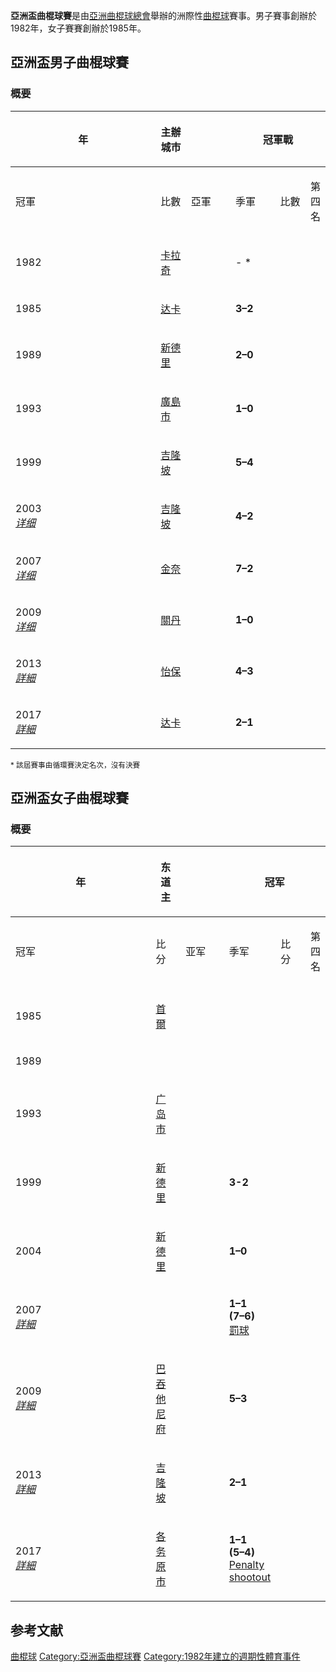 {{noteTA
|T=zh:亚洲杯曲棍球赛; zh-hans:亚洲杯曲棍球赛; zh-tw:亞洲盃曲棍球賽; zh-sg:亚洲杯钩球赛;
|1=zh:亚洲杯曲棍球赛; zh-hans:亚洲杯曲棍球赛; zh-tw:亞洲盃曲棍球賽; zh-sg:亚洲杯钩球赛;
|2=zh:=亚洲杯男子曲棍球赛; zh-hans:亚洲杯男子曲棍球赛; zh-tw:亞洲盃男子曲棍球賽; zh-sg:亚洲杯男子钩球赛;
|3=zh:=亚洲杯女子曲棍球赛; zh-hans:亚洲杯女子曲棍球赛; zh-tw:亞洲盃女子曲棍球賽; zh-sg:亚洲杯女子钩球赛;
}}
{{Infobox sports league
| title          = 亞洲盃曲棍球賽
| current_season = 
| logo           =
| pixels         =
| caption        =
| sport          = [[曲棍球|曲棍球]]
| founded        = 1982年
| teams          = '''男子'''：12 <br /> '''女子'''：8
| continent      = [[亞洲曲棍球總會|ASHF]]（[[亞洲|亞洲]]）
| champion       = '''男子'''：{{Fh|India}}（第3次）<br />'''女子'''：{{Fhw|India}}（第2次）
| most_champs    = '''男子'''：{{Fh|South Korea}}（4次）<br />'''女子'''：{{Fhw|South Korea}}（3次）
}}
'''亞洲盃曲棍球賽'''是由[[亞洲曲棍球總會|亞洲曲棍球總會]]舉辦的洲際性[[曲棍球|曲棍球]]賽事。男子賽事創辦於1982年，女子賽賽創辦於1985年。

==亞洲盃男子曲棍球賽==
===概要===
{| border=1 style="border-collapse:collapse; font-size:90%; width:100%; text-align:center" cellpadding=2 cellspacing=0
|- bgcolor=#C1D8FF
!rowspan=2 width=5%|年
!rowspan=2 width=10%|主辦城市
!width=1% rowspan=12 bgcolor=ffffff|
!colspan=3|冠軍戰
!width=1% rowspan=12 bgcolor=ffffff|
!colspan=3|季軍戰
|- bgcolor=#EFEFEF
!width=15%|冠軍
!width=10%|比數
!width=15%|亞軍
!width=15%|季軍
!width=10%|比數
!width=15%|第四名
|- bgcolor=#F5FAFF
|1982
|{{PAK}}[[卡拉奇|卡拉奇]] 
|'''{{Fh-big|Pakistan}}'''
| - *
|{{Fh-big|India}}
|{{Fh-big|China}}
| - *
|{{Fh-big|Malaysia}}
|- bgcolor=#D0E7FF
|1985
|{{BAN}}[[达卡|达卡]]
|'''{{Fh-big|Pakistan}}'''
|'''3–2'''
|{{Fh-big|India}}
|{{Fh-big|South Korea}}
|'''2–0'''
|{{Fh-big|Japan}}
|- bgcolor=#F5FAFF
|1989
|{{IND}}[[新德里|新德里]]
|'''{{Fh-big|Pakistan}}'''
|'''2–0'''
|{{Fh-big|India}}
|{{Fh-big|South Korea}}
|'''1–0'''
|{{Fh-big|Japan}}
|- bgcolor=#D0E7FF
|1993
|{{JPN}}[[廣島市|廣島市]]
|'''{{Fh-big|South Korea}}'''
|'''1–0'''
|{{Fh-big|India}}
|{{Fh-big|Pakistan}}
|'''5–2'''
|{{Fh-big|Malaysia}}
|- bgcolor=#F5FAFF
|1999
|{{MAS}}[[吉隆坡|吉隆坡]]
|'''{{Fh-big|South Korea}}'''
|'''5–4'''
|{{Fh-big|Pakistan}}
|{{Fh-big|India}}
|'''4–2'''
|{{Fh-big|Malaysia}}
|- bgcolor=#D0E7FF
|2003 <br /> ''[[2003年亚洲杯男子曲棍球赛|详细]]''
|{{MAS}}[[吉隆坡|吉隆坡]]
|'''{{Fh-big|India}}'''
|'''4–2'''
|{{Fh-big|Pakistan}}
|{{Fh-big|South Korea}}
|'''4–2'''
|{{Fh-big|Japan}}
|- bgcolor=#F5FAFF
|2007 <br /> ''[[2007年亚洲杯男子曲棍球赛|详细]]''
|{{IND}}[[金奈|金奈]]
|'''{{Fh-big|India}}'''
|'''7–2'''
|{{Fh-big|South Korea}}
|{{Fh-big|Malaysia}}
|'''5–3'''
|{{Fh-big|Japan}}
|- bgcolor=#D0E7FF
|2009 <br /> ''[[2009年亚洲杯男子曲棍球赛|详细]]''
|{{MAS}}[[關丹|關丹]]
|'''{{Fh-big|South Korea}}'''
|'''1–0'''
|{{Fh-big|Pakistan}}
|{{Fh-big|China}}
|'''3–3 <br /> (7–6)''' <br /> [[罰球|罰球]]
|{{Fh-big|Malaysia}}
|- bgcolor=#F5FAFF
|2013 <br /> ''[[2013年亞洲盃男子曲棍球賽|詳細]]''
|{{MAS}}[[怡保|怡保]]
|'''{{Fh-big|South Korea}}'''
|'''4–3'''
|{{Fh-big|India}}
|{{Fh-big|Pakistan}}
|'''3–1'''
|{{Fh-big|Malaysia}}
|- bgcolor=#D0E7FF
|2017 <br /> ''[[2017年亞洲盃男子曲棍球賽|詳細]]''
|{{BAN}}[[达卡|达卡]]
|'''{{Fh-big|India}}'''
|'''2–1'''
|{{Fh-big|Malaysia}}
|{{Fh-big|Pakistan}}
|'''6–3'''
|{{Fh-big|South Korea}}
|}
<small>* 該屆賽事由循環賽決定名次，沒有決賽</small>

==亞洲盃女子曲棍球賽==
===概要===
{| border=1 style="border-collapse:collapse; font-size:90%; width:100%; text-align:center" cellpadding=2 cellspacing=0
|- bgcolor=#C1D8FF
!rowspan=2 width=5%|年
!rowspan=2 width=10%|东道主
!width=1% rowspan=11 bgcolor=ffffff|
!colspan=3|冠军
!width=1% rowspan=11 bgcolor=ffffff|
!colspan=3|季军战
|- bgcolor=#EFEFEF
!width=15%|冠军
!width=10%|比分
!width=15%|亚军
!width=15%|季军
!width=10%|比分
!width=15%|第四名
|- bgcolor=#F5FAFF
|- bgcolor=#D0E7FF
|1985
|{{KOR}}[[首爾|首爾]]
|'''{{Fhw-big|South Korea}}'''
|
|{{Fhw-big|Japan}}
|{{Fhw-big|Malaysia}}
|
|
|- bgcolor=#F5FAFF
|1989
|{{HKG}}
|'''{{Fhw-big|China}}'''
|
|{{Fhw-big|Japan}}
|{{Fhw-big|South Korea}}
|
|{{Fhw-big|India}}
|- bgcolor=#D0E7FF
|1993
|{{JPN}}[[广岛市|广岛市]]
|'''{{Fhw-big|South Korea}}'''
|
|{{Fhw-big|China}}
|{{Fhw-big|India}}
|'''1-0'''
|{{Fhw-big|Japan}}
|- bgcolor=#F5FAFF
|1999
|{{IND}}[[新德里|新德里]]
|'''{{Fhw-big|South Korea}}'''
|'''3-2'''
|{{Fhw-big|India}}
|{{Fhw-big|China}}
|'''1-0'''
|{{Fhw-big|Japan}}
|- bgcolor=#D0E7FF
|2004
|{{IND}}[[新德里|新德里]]
|'''{{Fhw-big|India}}'''
|'''1–0'''
|{{Fhw-big|Japan}}
|{{Fhw-big|China}}
|'''0–0''' <br /> '''(3–0)''' <br /> [[罰球|罰球]]
|{{Fhw-big|South Korea}}
|- bgcolor=#F5FAFF
|2007 <br /> ''[[2007年亞洲盃女子曲棍球賽|詳細]]''
|{{HKG}}
|'''{{Fhw-big|Japan}}'''
|'''1–1''' <br /> '''(7–6)''' <br /> [[罰球|罰球]]
|{{Fhw-big|South Korea}}
|{{Fhw-big|China}}
|'''4–2'''
|{{Fhw-big|India}}
|- bgcolor=#D0E7FF
|2009 <br /> ''[[2009年亞洲盃女子曲棍球賽|詳細]]''
|{{THA}}[[巴吞他尼府|巴吞他尼府]]
|{{Fhw-big|China}}
|'''5–3'''
|{{Fhw-big|India}}
|{{Fhw-big|South Korea}}
|'''4–3'''
|{{Fhw-big|Japan}}
|- bgcolor=#F5FAFF
|2013 <br /> ''[[2013年亞洲盃女子曲棍球賽|詳細]]''
|{{MAS}}[[吉隆坡|吉隆坡]]
|'''{{Fhw-big|Japan}}'''
|'''2–1'''
|{{Fhw-big|South Korea}}
|{{Fhw-big|India}}
|'''2–2''' <br /> '''(3–2)''' <br /> [[Penalty_shoot-out_(field_hockey)|Penalty shootout]]
|{{Fhw-big|China}}
|- bgcolor=#D0E7FF
|2017 <br /> ''[[2017年亞洲盃女子曲棍球賽|詳細]]''
|{{JPN}}[[各务原市|各务原市]]
|{{Fhw-big|India}}
|'''1–1''' <br /> '''(5–4)''' <br /> [[Penalty_shoot-out_(field_hockey)|Penalty shootout]]
|{{Fhw-big|China}}
|{{Fhw-big|South Korea}}
|'''1–0'''
|{{Fhw-big|Japan}}
|}

== 参考文献 ==
<references/>

{{fh start}}
{{国际曲棍球}}
{{fh end}}
{{亞洲錦標賽}}
{{亞洲盃曲棍球賽}}

[[Category:亞洲錦標賽|曲棍球]]
[[Category:亞洲盃曲棍球賽|Category:亞洲盃曲棍球賽]]
[[Category:1982年建立的週期性體育事件|Category:1982年建立的週期性體育事件]]